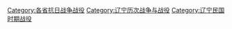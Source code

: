 [[Category:各省抗日战争战役|Category:各省抗日战争战役]]
[[Category:辽宁历次战争与战役|Category:辽宁历次战争与战役]]
[[Category:辽宁民国时期战役|Category:辽宁民国时期战役]]